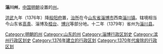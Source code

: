 '''淄川州'''，[[中国|中国]][[明朝|明朝]]设置的[[州|州]]。

[[洪武|洪武]]九年（1376年）降[[般阳府|般阳府]]置，[[治所|治所]]在今[[山东省|山东省]][[淄博市|淄博市]]西南[[淄川镇|淄川镇]]。辖境相当今山东省[[高青县|高青]]、淄博及[[桓台县|桓台]]、[[博兴县|博兴]]等部分地。十二年（1379年）省州为[[淄川县|淄川县]]。 

{{明朝行政区划小作品}}
{{DEFAULTSORT:Z}}
[[Category:明朝的州|Category:明朝的州]]
[[Category:山东的州|Category:山东的州]]
[[Category:淄博行政区划史|Category:淄博行政区划史]]
[[Category:滨州行政区划史|Category:滨州行政区划史]]
[[Category:1376年建立的行政区划|Category:1376年建立的行政区划]]
[[Category:1370年代废除的行政区划|Category:1370年代废除的行政区划]]